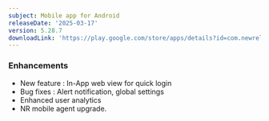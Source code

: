```yaml
---
subject: Mobile app for Android
releaseDate: '2025-03-17'
version: 5.28.7
downloadLink: 'https://play.google.com/store/apps/details?id=com.newrelic.rpm'
---
```

### Enhancements
* New feature : In-App web view for quick login
* Bug fixes : Alert notification, global settings 
* Enhanced user analytics 
* NR mobile agent upgrade.
